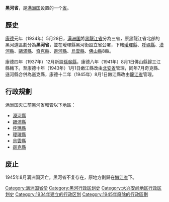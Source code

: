 {{Infobox Former Subdivision
|native_name = 
|conventional_long_name = 黑河省
|common_name = 黑河省
|abbrev = 黑
|p1 = 黑龙江省 (满洲国)
|flag_p1 = Flag of Manchukuo.svg
|s1 = 嫩江省
|flag_s1 = Flag of the Republic of China.svg
|capital = [[爱辉区|黑河街]]
|subdivision = [[满洲国行政区划|省]]
|nation = {{MCK}}
|year_start = 1934年
|event_start = 
|date_start = 
|year_end = 1945年
|event_end = 
|date_end = 
|image_map = 
|image_map_caption = 
|stat_year1  = 1940年
|stat_area1 = 118899
|stat_pop1 = 149900
|today = {{CHN}}[[黑龙江省|黑龙江省]]
}}
'''黑河省'''，是[[满洲国|满洲国]]设置的一个[[省_(行政區劃)|省]]。

==歷史==
[[康德_(滿洲國)|康德]]元年（1934年）5月28日，[[满洲国|满洲国]]將[[黑龍江省|黑龍江省]]分為三省，原黑龍江省北部的黑河道區劃分為'''黑河省'''，並在璦琿縣黑河街設立省公署，下轄[[璦琿縣|璦琿縣]]、[[呼瑪縣|呼瑪縣]]、[[漠河縣|漠河縣]]、[[鷗浦縣|鷗浦縣]]、[[奇克縣|奇克縣]]、[[遜河縣|遜河縣]]、[[烏雲縣|烏雲縣]]、[[佛山縣|佛山縣]]8縣。

康德四年（1937年）12月新設[[孫吳縣|孫吳縣]]，康德八年（1941年）8月1日佛山縣歸三江縣轄下。至康德十年（1943年）1月1日嫩江縣改由[[北安省|北安省]]管理，同年7月奇克縣、遜河縣合併為遜克縣，康德十二年（1945年）8月1日嫩江縣改由[[龍江省|龍江省]]管理。

==行政規劃==
满洲国灭亡前黑河省轄管以下地區：
*[[漠河縣|漠河縣]]
*[[鷗浦縣|鷗浦縣]]
*[[呼瑪縣|呼瑪縣]]
*[[璦琿縣|璦琿縣]]
*[[烏雲縣|烏雲縣]]
*[[遜克縣|遜克縣]]

==废止==
1945年8月满洲国灭亡。黑河省不复存在，原地方劃歸在[[嫩江省|嫩江省]]下。

{{滿洲國行政區劃}}
[[Category:满洲国省份|Category:满洲国省份]]

[[Category:黑河行政区划史|Category:黑河行政区划史]]
[[Category:大兴安岭地区行政区划史|Category:大兴安岭地区行政区划史]]
[[Category:1934年建立的行政区划|Category:1934年建立的行政区划]]
[[Category:1945年廢除的行政區劃|Category:1945年廢除的行政區劃]]